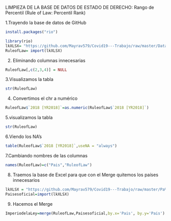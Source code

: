 LIMPIEZA DE LA BASE DE DATOS DE ESTADO DE DERECHO: Rango de Percentil (Rule of Law: Percentil Rank)

1.Trayendo la base de datos de GitHub

```{r}
install.packages("rio")
```


```{r}
library(rio)
lkXLSX= "https://github.com/Mayrav579/Covid19---Trabajo/raw/master/Data_From_Worldwide_Governance_Indicators_Rule%20of%20Law%20Percentile%20Rank.xlsx"
RuleofLaw= import(lkXLSX)
```

2. Eliminando columnas innecesarias

```{r}
RuleofLaw[,c(2,3,4)] = NULL
```

3.Visualizamos la tabla

```{r}
str(RuleofLaw)
```

4. Convertimos el chr a numérico

```{r}
RuleofLaw$`2018 [YR2018]`=as.numeric(RuleofLaw$`2018 [YR2018]`)
```

5.visualizamos la tabla 
```{r}
str(RuleofLaw)
```

6.Viendo los NA's

```{r}
table(RuleofLaw$`2018 [YR2018]`,useNA = "always")
```

7.Cambiando nombres de las columnas

```{r}
names(RuleofLaw)=c("Pais","RuleofLaw")
```

8.  Traemos la base de Excel para que con el Merge quitemos los países innecesarios

```{r}
lkXLSX = "https://github.com/Mayrav579/Covid19---Trabajo/raw/master/Pa%C3%ADses%20Am%C3%A9rica%20y%20Europa.xlsx"
Paisesoficial=import(lkXLSX)
```

9. Hacemos el Merge

```{r}
ImperiodelaLey=merge(RuleofLaw,Paisesoficial,by.x='Pais', by.y='Pais')
```
